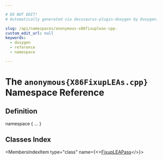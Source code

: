 ```yaml
---

# DO NOT EDIT!
# Automatically generated via docusaurus-plugin-doxygen by Doxygen.

slug: /api/namespaces/anonymous-x86fixupleas-cpp-
custom_edit_url: null
keywords:
  - doxygen
  - reference
  - namespace

---
```





# The `anonymous{X86FixupLEAs.cpp}` Namespace Reference

<DoxygenPage pluginConfig={pluginConfig}>



## Definition

<CodeBlock>namespace &#123; ... &#125;</CodeBlock>

## Classes Index

<MembersIndex>

<MembersIndexItem
  type="class"
  name={<><a href="/docs/api/classes/anonymous-namespace-x86fixupleas-cpp-/fixupleapass">FixupLEAPass</a></>}>
</MembersIndexItem>

</MembersIndex>


</DoxygenPage>
